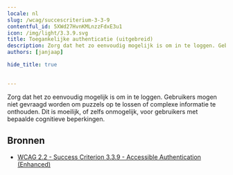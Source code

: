 ```yaml
---
locale: nl
slug: /wcag/succescriterium-3-3-9
contentful_id: 5XWd27HvnKMLnzzFdxE3u1
icon: /img/light/3.3.9.svg
title: Toegankelijke authenticatie (uitgebreid)
description: Zorg dat het zo eenvoudig mogelijk is om in te loggen. Gebruikers mogen niet gevraagd worden om puzzels op te lossen of complexe informatie te onthouden. Dit is moeilijk, of zelfs onmogelijk, voor gebruikers met bepaalde cognitieve beperkingen.
authors: [janjaap]

hide_title: true

	
---
```


<Hero
  title="Toegankelijke authenticatie (uitgebreid)"
  icon="/img/light/3.3.9.svg"
  prefix="Succescriterium 3.3.9"
  suffix="Niveau AAA"
/>

Zorg dat het zo eenvoudig mogelijk is om in te loggen. Gebruikers mogen niet gevraagd worden om puzzels op te lossen of complexe informatie te onthouden. Dit is moeilijk, of zelfs onmogelijk, voor gebruikers met bepaalde cognitieve beperkingen.

## Bronnen

- [WCAG 2.2 - Success Criterion 3.3.9 - Accessible Authentication (Enhanced)](https://www.w3.org/TR/WCAG22/#accessible-authentication-enhanced)